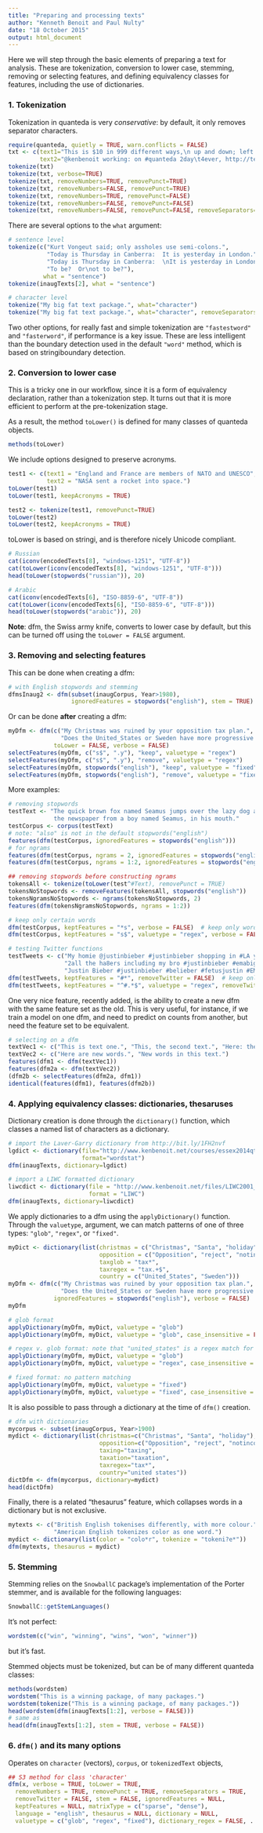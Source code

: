 ```yaml
---
title: "Preparing and processing texts"
author: "Kenneth Benoit and Paul Nulty"
date: "18 October 2015"
output: html_document
---
```


Here we will step through the basic elements of preparing a text for analysis.  These are tokenization, conversion to lower case, stemming, removing or selecting features, and defining equivalency classes for features, including the use of dictionaries.


### 1. Tokenization

Tokenization in quanteda is very *conservative*: by default, it only removes separator characters.

```r
require(quanteda, quietly = TRUE, warn.conflicts = FALSE)
txt <- c(text1="This is $10 in 999 different ways,\n up and down; left and right!",
         text2="@kenbenoit working: on #quanteda 2day\t4ever, http://textasdata.com?page=123.")
tokenize(txt)
tokenize(txt, verbose=TRUE)
tokenize(txt, removeNumbers=TRUE, removePunct=TRUE)
tokenize(txt, removeNumbers=FALSE, removePunct=TRUE)
tokenize(txt, removeNumbers=TRUE, removePunct=FALSE)
tokenize(txt, removeNumbers=FALSE, removePunct=FALSE)
tokenize(txt, removeNumbers=FALSE, removePunct=FALSE, removeSeparators=FALSE)
```

There are several options to the `what` argument: 
```r
# sentence level
tokenize(c("Kurt Vongeut said; only assholes use semi-colons.",
           "Today is Thursday in Canberra:  It is yesterday in London.",
           "Today is Thursday in Canberra:  \nIt is yesterday in London.",
           "To be?  Or\not to be?"),
          what = "sentence")
tokenize(inaugTexts[2], what = "sentence")

# character level
tokenize("My big fat text package.", what="character")
tokenize("My big fat text package.", what="character", removeSeparators=FALSE)
```

Two other options, for really fast and simple tokenization are `"fastestword"` and `"fasterword"`, if performance is a key issue.  These are less intelligent than the boundary detection used in the default `"word"` method, which is based on stringi\ICU boundary detection.

### 2. Conversion to lower case

This is a tricky one in our workflow, since it is a form of equivalency declaration, rather than a tokenization step.  It turns out that it is more efficient to perform at the pre-tokenization stage. 

As a result, the method `toLower()` is defined for many classes of quanteda objects.
```r
methods(toLower)
```

We include options designed to preserve acronyms.
```r
test1 <- c(text1 = "England and France are members of NATO and UNESCO",
           text2 = "NASA sent a rocket into space.")
toLower(test1)
toLower(test1, keepAcronyms = TRUE)

test2 <- tokenize(test1, removePunct=TRUE)
toLower(test2)
toLower(test2, keepAcronyms = TRUE)
```

toLower is based on stringi, and is therefore nicely Unicode compliant.
```r
# Russian
cat(iconv(encodedTexts[8], "windows-1251", "UTF-8"))
cat(toLower(iconv(encodedTexts[8], "windows-1251", "UTF-8")))
head(toLower(stopwords("russian")), 20)

# Arabic
cat(iconv(encodedTexts[6], "ISO-8859-6", "UTF-8"))
cat(toLower(iconv(encodedTexts[6], "ISO-8859-6", "UTF-8")))
head(toLower(stopwords("arabic")), 20)
```

**Note**: dfm, the Swiss army knife, converts to lower case by default, but this can be turned off using the `toLower = FALSE` argument.

### 3. Removing and selecting features

This can be done when creating a dfm:
```r
# with English stopwords and stemming
dfmsInaug2 <- dfm(subset(inaugCorpus, Year>1980),
                  ignoredFeatures = stopwords("english"), stem = TRUE)
```


Or can be done **after** creating a dfm:
```r
myDfm <- dfm(c("My Christmas was ruined by your opposition tax plan.",
               "Does the United_States or Sweden have more progressive taxation?"),
             toLower = FALSE, verbose = FALSE)
selectFeatures(myDfm, c("s$", ".y"), "keep", valuetype = "regex")
selectFeatures(myDfm, c("s$", ".y"), "remove", valuetype = "regex")
selectFeatures(myDfm, stopwords("english"), "keep", valuetype = "fixed")
selectFeatures(myDfm, stopwords("english"), "remove", valuetype = "fixed")
```

More examples:
```r

# removing stopwords
testText <- "The quick brown fox named Seamus jumps over the lazy dog also named Seamus, with
             the newspaper from a boy named Seamus, in his mouth."
testCorpus <- corpus(testText)
# note: "also" is not in the default stopwords("english")
features(dfm(testCorpus, ignoredFeatures = stopwords("english")))
# for ngrams
features(dfm(testCorpus, ngrams = 2, ignoredFeatures = stopwords("english")))
features(dfm(testCorpus, ngrams = 1:2, ignoredFeatures = stopwords("english")))

## removing stopwords before constructing ngrams
tokensAll <- tokenize(toLower(test^#Text), removePunct = TRUE)
tokensNoStopwords <- removeFeatures(tokensAll, stopwords("english"))
tokensNgramsNoStopwords <- ngrams(tokensNoStopwords, 2)
features(dfm(tokensNgramsNoStopwords, ngrams = 1:2))

# keep only certain words
dfm(testCorpus, keptFeatures = "*s", verbose = FALSE)  # keep only words ending in "s"
dfm(testCorpus, keptFeatures = "s$", valuetype = "regex", verbose = FALSE)

# testing Twitter functions
testTweets <- c("My homie @justinbieber #justinbieber shopping in #LA yesterday #beliebers",
                "2all the ha8ers including my bro #justinbieber #emabiggestfansjustinbieber",
                "Justin Bieber #justinbieber #belieber #fetusjustin #EMABiggestFansJustinBieber")
dfm(testTweets, keptFeatures = "#*", removeTwitter = FALSE)  # keep only hashtags
dfm(testTweets, keptFeatures = "^#.*$", valuetype = "regex", removeTwitter = FALSE)
```


One very nice feature, recently added, is the ability to create a new dfm with the same feature set as the old.  This is very useful, for instance, if we train a model on one dfm, and need to predict on counts from another, but need the feature set to be equivalent.
```r
# selecting on a dfm
textVec1 <- c("This is text one.", "This, the second text.", "Here: the third text.")
textVec2 <- c("Here are new words.", "New words in this text.")
features(dfm1 <- dfm(textVec1))
features(dfm2a <- dfm(textVec2))
(dfm2b <- selectFeatures(dfm2a, dfm1))
identical(features(dfm1), features(dfm2b))
```

### 4. Applying equivalency classes: dictionaries, thesaruses

Dictionary creation is done through the `dictionary()` function, which classes a named list of characters as a dictionary.
```r
# import the Laver-Garry dictionary from http://bit.ly/1FH2nvf
lgdict <- dictionary(file="http://www.kenbenoit.net/courses/essex2014qta/LaverGarry.cat",
                     format="wordstat")
dfm(inaugTexts, dictionary=lgdict)

# import a LIWC formatted dictionary
liwcdict <- dictionary(file = "http://www.kenbenoit.net/files/LIWC2001_English.dic",
                       format = "LIWC")
dfm(inaugTexts, dictionary=liwcdict)
```

We apply dictionaries to a dfm using the `applyDictionary()` function.  Through the `valuetype`, argument, we can match patterns of one of three types: `"glob"`, `"regex"`, or `"fixed"`.
```r
myDict <- dictionary(list(christmas = c("Christmas", "Santa", "holiday"),
                          opposition = c("Opposition", "reject", "notincorpus"),
                          taxglob = "tax*",
                          taxregex = "tax.+$",
                          country = c("United_States", "Sweden")))
myDfm <- dfm(c("My Christmas was ruined by your opposition tax plan.",
               "Does the United_States or Sweden have more progressive taxation?"),
             ignoredFeatures = stopwords("english"), verbose = FALSE)
myDfm

# glob format
applyDictionary(myDfm, myDict, valuetype = "glob")
applyDictionary(myDfm, myDict, valuetype = "glob", case_insensitive = FALSE)

# regex v. glob format: note that "united_states" is a regex match for "tax*"
applyDictionary(myDfm, myDict, valuetype = "glob")
applyDictionary(myDfm, myDict, valuetype = "regex", case_insensitive = TRUE)

# fixed format: no pattern matching
applyDictionary(myDfm, myDict, valuetype = "fixed")
applyDictionary(myDfm, myDict, valuetype = "fixed", case_insensitive = FALSE)
```

It is also possible to pass through a dictionary at the time of `dfm()` creation.
```r
# dfm with dictionaries
mycorpus <- subset(inaugCorpus, Year>1900)
mydict <- dictionary(list(christmas=c("Christmas", "Santa", "holiday"),
                          opposition=c("Opposition", "reject", "notincorpus"),
                          taxing="taxing",
                          taxation="taxation",
                          taxregex="tax*",
                          country="united states"))
dictDfm <- dfm(mycorpus, dictionary=mydict)
head(dictDfm)
```

Finally, there is a related "thesaurus" feature, which collapses words in a dictionary but is not exclusive.
```r
mytexts <- c("British English tokenises differently, with more colour.",
             "American English tokenizes color as one word.")
mydict <- dictionary(list(color = "colo*r", tokenize = "tokeni?e*"))
dfm(mytexts, thesaurus = mydict)
```

### 5. Stemming

Stemming relies on the `SnowballC` package's implementation of the Porter stemmer, and is available for the following languages:
```r
SnowballC::getStemLanguages()
```

It's not perfect:
```r
wordstem(c("win", "winning", "wins", "won", "winner"))
```
but it's fast.

Stemmed objects must be tokenized, but can be of many different quanteda classes:
```r
methods(wordstem)
wordstem("This is a winning package, of many packages.")
wordstem(tokenize("This is a winning package, of many packages."))
head(wordstem(dfm(inaugTexts[1:2], verbose = FALSE)))
# same as 
head(dfm(inaugTexts[1:2], stem = TRUE, verbose = FALSE))
```

### 6. `dfm()` and its many options

Operates on `character` (vectors), `corpus`, or `tokenizedText` objects,

```r
## S3 method for class 'character'
dfm(x, verbose = TRUE, toLower = TRUE,
  removeNumbers = TRUE, removePunct = TRUE, removeSeparators = TRUE,
  removeTwitter = FALSE, stem = FALSE, ignoredFeatures = NULL,
  keptFeatures = NULL, matrixType = c("sparse", "dense"),
  language = "english", thesaurus = NULL, dictionary = NULL,
  valuetype = c("glob", "regex", "fixed"), dictionary_regex = FALSE, ...)
```



